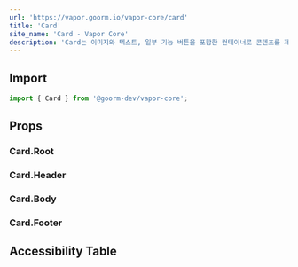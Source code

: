 ```yaml
---
url: 'https://vapor.goorm.io/vapor-core/card'
title: 'Card'
site_name: 'Card - Vapor Core'
description: 'Card는 이미지와 텍스트, 일부 기능 버튼을 포함한 컨테이너로 콘텐츠를 제공합니다.'
---
```


## Import

```js
import { Card } from '@goorm-dev/vapor-core';
```

## Props

### Card.Root

<PropsTable file="card" section="props" />

### Card.Header

<PropsTable file="card" section="headerProps" />

### Card.Body

<PropsTable file="card" section="bodyProps" />

### Card.Footer

<PropsTable file="card" section="footerProps" />

## Accessibility Table
